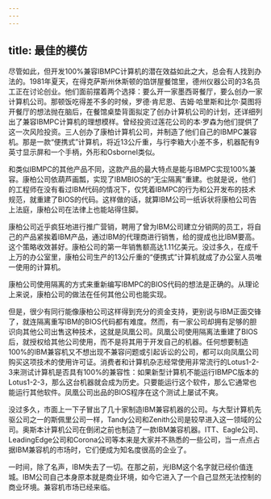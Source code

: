 ```yaml
---
---
---
```

title: 最佳的模仿
---




尽管如此，但开发100%兼容IBMPC计算机的潜在效益如此之大，总会有人找到办法的。1981年夏天，在得克萨斯州休斯顿的馅饼屋餐馆里，德州仪器公司的3名员工正在讨论创业。他们面前摆着两个选择：要么开一家墨西哥餐厅，要么创办一家计算机公司。那顿饭吃得差不多的时候，罗德·肯尼恩、吉姆·哈里斯和比尔·莫图将开餐厅的想法抛在脑后，在餐馆桌垫背面拟定了创办计算机公司的计划，还详细列出了兼容IBMPC计算机的理想模样。曾经投资过莲花公司的本·罗森为他们提供了这一次风险投资。三人创办了康柏计算机公司，并制造了他们自己的IBMPC兼容机。那是一款“便携式”计算机，将近13公斤重，与行李箱大小差不多，机器配有9英寸显示屏和一个手柄，外形和OsborneI类似。

和类似IBMPC的其他产品不同，这款产品的最大特点是能与IBMPC实现100%兼容。康柏公司依葫芦画瓢，实现了IBMBIOS的“无尘隔离”重建。也就是说，他们的工程师在没有看过IBM代码的情况下，仅凭着IBMPC的行为和公开发布的技术规范，就重建了BIOS的代码。这样做的话，就算IBM公司一纸诉状将康柏公司告上法庭，康柏公司在法律上也能站得住脚。

康柏公司近乎疯狂地进行推广营销，聘用了曾为IBM公司建立分销网的员工，将自己的产品紧挨着IBM产品，通过IBM的代理商进行销售，给的提成也比IBM要高。这个策略收效甚好。康柏公司的第一年销售额高达1.11亿美元。没过多久，在成千上万的办公室里，康柏公司生产的13公斤重的“便携式”计算机就成了办公室人员唯一使用的计算机。

康柏公司使用隔离的方式来重新编写IBMPC的BIOS代码的想法是正确的。从理论上来说，康柏公司的做法在任何其他公司也能实现。

但是，很少有同行能像康柏公司这样得到充分的资金支持，更别说与IBM正面交锋了，就连隔离重写IBM的BIOS代码都有难度。然而，有一家公司却拥有足够的胆识向其他公司出售这种技术，这就是凤凰公司。凤凰公司使用隔离法重建了BIOS后，就授权给其他公司使用，而不是将其用于开发自己的机器。任何想要制造100%的IBM兼容机又不想出现不兼容问题或引起诉讼的公司，都可以向凤凰公司购买这项技术的使用许可证。消费者和计算机杂志经常使用非常流行的Lotus1-2-3来测试计算机是否具有100%的兼容性：如果新型计算机不能运行IBMPC版本的Lotus1-2-3，那么这台机器就会成为历史。只要能运行这个软件，那么它通常也能运行其他软件。凤凰公司出品的BIOS程序在这个测试上屡试不爽。

没过多久，市面上一下子冒出了几十家制造IBM兼容机器的公司。与大型计算机先驱公司之一的斯佩里公司一样，Tandy公司和Zenith公司是较早进入这一领域的公司。奥斯本计算机公司在倒闭之前也制造了一款IBM兼容机器。ITT、Eagle公司、LeadingEdge公司和Corona公司等本来是大家并不熟悉的一些公司，当一点点占据IBM兼容机的市场时，它们便成为知名度很高的企业了。

一时间，除了名声，IBM失去了一切。在那之前，光IBM这个名字就已经价值连城。IBM公司自己本身原本就是商业环境，如今它进入了一个自己显然无法控制的商业环境。兼容机市场已经来临。
